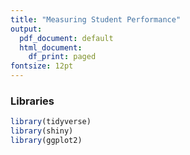 ```yaml
---
title: "Measuring Student Performance"
output:
  pdf_document: default
  html_document:
    df_print: paged
fontsize: 12pt
---
```


### Libraries

```r
library(tidyverse)
library(shiny)
library(ggplot2)

```